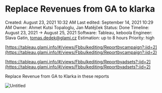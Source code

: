 # Replace Revenues from GA to klarka

Created: August 23, 2021 10:32 AM
Last edited: September 14, 2021 10:29 AM
Owner: Ahmet Kutsi Topaloglu, Jan Matějček
Status: Done
Timeline: August 23, 2021 → August 25, 2021
Software: Tableau, keboola
Engineer: Slava Gatin, tomas.dedek@glami.cz
Estimation: up to 8 hours
Priority: high

[https://tableau.glami.info/#/views/Fbbulkediting/Reportbycampaign?:iid=2](https://tableau.glami.info/#/views/Fbbulkediting/Reportbycampaign?:iid=2)

[https://tableau.glami.info/#/views/Fbbulkediting/Reportbyadsets?:iid=2](https://tableau.glami.info/#/views/Fbbulkediting/Reportbyadsets?:iid=2)

Replace Revenue from GA to Klarka in these reports

![Untitled](Replace%20Revenues%20from%20GA%20to%20klarka%2051e9735c840c4185bf2cf0fd9adcb4da/Untitled.png)